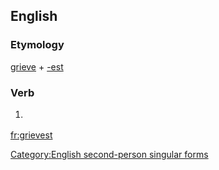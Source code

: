 ==English==

===Etymology===
[[grieve]] + [[-est]]

===Verb===
{{en-verb form}}

# {{context|archaic|lang=en}} {{form of|Second-person singular simple present form|grieve}}

[[Category:English second-person singular forms]]

[[fr:grievest]]